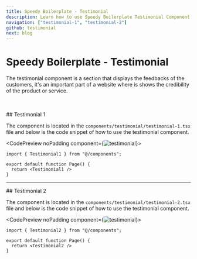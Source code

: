 ```yaml
---
title: Speedy Boilerplate - Testimonial
description: Learn how to use Speedy Boilerplate Testimonial Component.
navigation: ["testimonial-1", "testimonial-2"]
github: testimonial
next: blog
---
```


# Speedy Boilerplate - Testimonial

The testimonial component is a section that displays the feedbacks of the customers, it's an important part of a website where is shows the credibility of the product or service.

<br />
<br />

<DocsTitle href="testimonial-1">
## Testimonial 1
</DocsTitle>

The component is located in the <Code>components/testimonial/testimonial-1.tsx</Code> file and below is the code snippet of how to use the testimonial component.

<CodePreview noPadding component={<Image src="/boilerplate/testimonial.png" alt="testimonial" width={1024} height={1024} className="w-full" />}>
```tsx
import { Testimonial1 } from "@/components";

export default function Page() {
  return <Testimonial1 />
}
```
</CodePreview>

---

<DocsTitle href="testimonial-2">
## Testimonial 2
</DocsTitle>

The component is located in the <Code>components/testimonial/testimonial-2.tsx</Code> file and below is the code snippet of how to use the testimonial component.

<CodePreview noPadding component={<Image src="/boilerplate/testimonial-2.png" alt="testimonial" width={1024} height={1024} className="w-full" />}>
```tsx
import { Testimonial2 } from "@/components";

export default function Page() {
  return <Testimonial2 />
}
```
</CodePreview>

